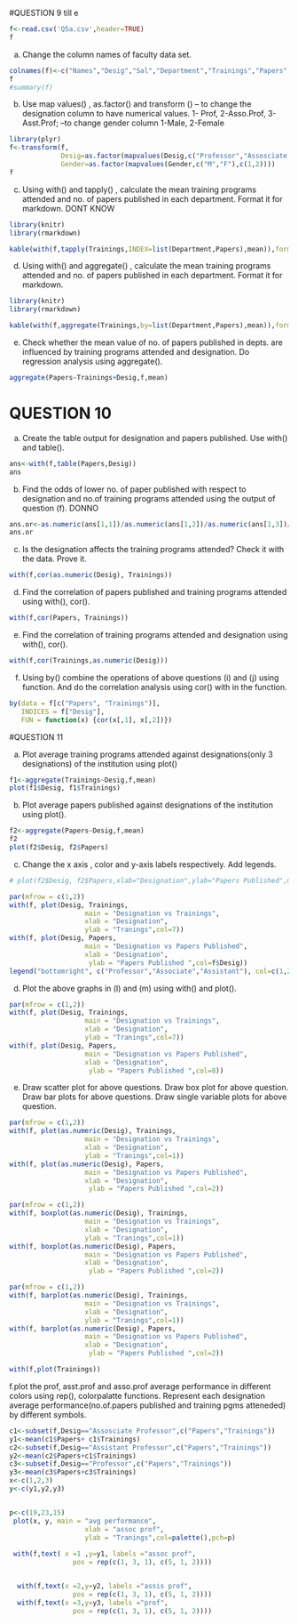 #QUESTION 9 till e 

```r
f<-read.csv('Q5a.csv',header=TRUE)
f
```

a. Change the column names of faculty data set. 
```r
colnames(f)<-c("Names","Desig","Sal","Department","Trainings","Papers","Gender")
f
#summary(f)

```

b. Use map values() , as.factor() and transform ()
   -- to change the designation column to have numerical values. 1- Prof, 2-Asso.Prof,          3-Asst.Prof;
   --to change gender column 1-Male, 2-Female
```r
library(plyr)
f<-transform(f,
             Desig=as.factor(mapvalues(Desig,c("Professor","Assosciate Professor","Assistant Professor"),c(1,2,3))),
             Gender=as.factor(mapvalues(Gender,c("M","F"),c(1,2))))
f

```

c. Using with() and tapply() , calculate the mean training programs attended and no. of papers published in each department. Format it for markdown.
DONT KNOW
```r
library(knitr)
library(rmarkdown)

kable(with(f,tapply(Trainings,INDEX=list(Department,Papers),mean)),format="markdown")

```

d. Using with() and aggregate() , calculate the mean training programs attended and no. of papers published in each department. Format it for markdown.
```r
library(knitr)
library(rmarkdown)

kable(with(f,aggregate(Trainings,by=list(Department,Papers),mean)),format="markdown")

```

e. Check whether the mean value of no. of papers published in depts. are influenced by training programs attended and designation. Do regression analysis using aggregate().
```r
aggregate(Papers~Trainings+Desig,f,mean)

```


# QUESTION 10 


a. Create the table output for designation and papers published. Use with() and table().
```r
ans<-with(f,table(Papers,Desig))
ans
```

b. Find the odds of lower no. of paper published with respect to designation and no.of training programs attended using the output of question (f).
DONNO
```r
ans.or<-as.numeric(ans[1,1])/as.numeric(ans[1,2])/as.numeric(ans[1,3])/as.numeric(ans[2,1])/as.numeric(ans[2,2])/as.numeric(ans[2,3])/as.numeric(ans[3,1])/as.numeric(ans[3,2])/as.numeric(ans[3,3])/as.numeric(ans[4,1])/as.numeric(ans[4,2])/as.numeric(ans[4,3])/as.numeric(ans[5,1])/as.numeric(ans[5,2])/as.numeric(ans[5,3])/as.numeric(ans[6,1])/as.numeric(ans[6,2])/as.numeric(ans[6,3])
ans.or
```

c. Is the designation affects the training programs attended? Check it with the data. Prove it.
```r
with(f,cor(as.numeric(Desig), Trainings))

```

d. Find the correlation of papers published and training programs attended using with(), cor().
```r
with(f,cor(Papers, Trainings))
```

e. Find the correlation of training programs attended and designation using with(), cor().
```r
with(f,cor(Trainings,as.numeric(Desig)))
```

f. Using by() combine the operations of above questions (i) and (j) using function. And do the correlation analysis using cor() with in the function.
```r
by(data = f[c("Papers", "Trainings")], 
   INDICES = f["Desig"], 
   FUN = function(x) {cor(x[,1], x[,2])})

```



#QUESTION 11


a. Plot average training programs attended against designations(only 3 designations) of the institution using plot()

```r
f1<-aggregate(Trainings~Desig,f,mean)
plot(f1$Desig, f1$Trainings)

```

b. Plot average papers published against designations of the institution using plot().

```r
f2<-aggregate(Papers~Desig,f,mean)
f2
plot(f2$Desig, f2$Papers)
```

c. Change the x axis , color and y-axis labels respectively. Add legends.
```r
# plot(f2$Desig, f2$Papers,xlab="Designation",ylab="Papers Published",main="Designation vs Papers Published",col=5)

par(mfrow = c(1,2))
with(f, plot(Desig, Trainings, 
                   main = "Designation vs Trainings", 
                   xlab = "Designation", 
                   ylab = "Tranings",col=7))
with(f, plot(Desig, Papers, 
                   main = "Designation vs Papers Published", 
                   xlab = "Designation", 
                    ylab = "Papers Published ",col=f$Desig))
legend("bottomright", c("Professor","Associate","Assistant"), col=c(1,2,3),pch=12)

```

d. Plot the above graphs in (l) and (m) using with() and plot().
```r
par(mfrow = c(1,2))
with(f, plot(Desig, Trainings, 
                   main = "Designation vs Trainings", 
                   xlab = "Designation", 
                   ylab = "Tranings",col=7))
with(f, plot(Desig, Papers, 
                   main = "Designation vs Papers Published", 
                   xlab = "Designation", 
                    ylab = "Papers Published ",col=8))


```

e. Draw scatter plot for above questions. Draw box plot for above question. Draw bar plots for above questions. Draw single variable plots for above question.
```r
par(mfrow = c(1,2))
with(f, plot(as.numeric(Desig), Trainings,
                   main = "Designation vs Trainings",
                   xlab = "Designation",
                   ylab = "Tranings",col=1))
with(f, plot(as.numeric(Desig), Papers,
                   main = "Designation vs Papers Published",
                   xlab = "Designation",
                    ylab = "Papers Published ",col=2))

par(mfrow = c(1,2))
with(f, boxplot(as.numeric(Desig), Trainings, 
                   main = "Designation vs Trainings", 
                   xlab = "Designation", 
                   ylab = "Tranings",col=1))
with(f, boxplot(as.numeric(Desig), Papers, 
                   main = "Designation vs Papers Published", 
                   xlab = "Designation", 
                    ylab = "Papers Published ",col=2))

par(mfrow = c(1,2))
with(f, barplot(as.numeric(Desig), Trainings, 
                   main = "Designation vs Trainings", 
                   xlab = "Designation", 
                   ylab = "Tranings",col=1))
with(f, barplot(as.numeric(Desig), Papers, 
                   main = "Designation vs Papers Published", 
                   xlab = "Designation", 
                    ylab = "Papers Published ",col=2))

```





```r

with(f,plot(Trainings))

```

f.plot the prof, asst.prof and asso.prof average performance in different colors using rep(), colorpalatte functions. Represent each designation average performance(no.of.papers published and training pgms atteneded) by different symbols.

```r
c1<-subset(f,Desig=="Assosciate Professor",c("Papers","Trainings"))
y1<-mean(c1$Papers+ c1$Trainings)
c2<-subset(f,Desig=="Assistant Professor",c("Papers","Trainings"))
y2<-mean(c2$Papers+c1$Trainings)
c3<-subset(f,Desig=="Professor",c("Papers","Trainings"))
y3<-mean(c3$Papers+c3$Trainings)
x<-c(1,2,3)
y<-c(y1,y2,y3)


p<-c(19,23,15)
 plot(x, y, main = "avg performance", 
                   xlab = "assoc prof", 
                   ylab = "Tranings",col=palette(),pch=p)
 
 with(f,text( x =1 ,y=y1, labels ="assoc prof",
                pos = rep(c(1, 3, 1), c(5, 1, 2)))) 


  with(f,text(x =2,y=y2, labels ="assis prof",
                pos = rep(c(1, 3, 1), c(5, 1, 2)))) 
  with(f,text(x =3,y=y3, labels ="prof",
                pos = rep(c(1, 3, 1), c(5, 1, 2)))) 

```

